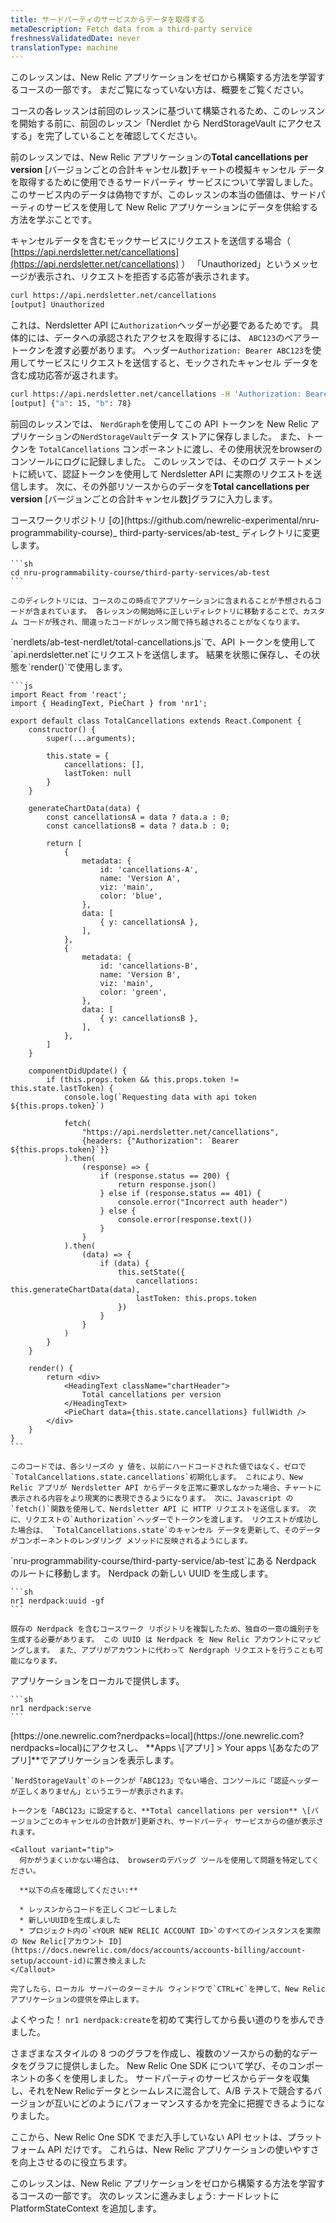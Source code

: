 ```yaml
---
title: サードパーティのサービスからデータを取得する
metaDescription: Fetch data from a third-party service
freshnessValidatedDate: never
translationType: machine
---
```


<Callout variant="tip">
  このレッスンは、New Relic アプリケーションをゼロから構築する方法を学習するコースの一部です。 まだご覧になっていない方は、概要をご覧ください。

  コースの各レッスンは前回のレッスンに基づいて構築されるため、このレッスンを開始する前に、前回のレッスン「Nerdlet から NerdStorageVault にアクセスする」を完了していることを確認してください。
</Callout>

前のレッスンでは、New Relic アプリケーションの**Total cancellations per version** \[バージョンごとの合計キャンセル数]チャートの模擬キャンセル データを取得するために使用できるサードパーティ サービスについて学習しました。 このサービス内のデータは偽物ですが、このレッスンの本当の価値は、サードパーティのサービスを使用して New Relic アプリケーションにデータを供給する方法を学ぶことです。

キャンセルデータを含むモックサービスにリクエストを送信する場合（ [https://api.nerdsletter.net/cancellations](https://api.nerdsletter.net/cancellations) ） 「Unauthorized」というメッセージが表示され、リクエストを拒否する応答が表示されます。

```sh
curl https://api.nerdsletter.net/cancellations
[output] Unauthorized
```

これは、Nerdsletter API に`Authorization`ヘッダーが必要であるためです。 具体的には、データへの承認されたアクセスを取得するには、 `ABC123`のベアラー トークンを渡す必要があります。 ヘッダー`Authorization: Bearer ABC123`を使用してサービスにリクエストを送信すると、モックされたキャンセル データを含む成功応答が返されます。

```sh
curl https://api.nerdsletter.net/cancellations -H 'Authorization: Bearer ABC123'
[output] {"a": 15, "b": 78}
```

前回のレッスンでは、 `NerdGraph`を使用してこの API トークンを New Relic アプリケーションの`NerdStorageVault`データ ストアに保存しました。 また、トークンを `TotalCancellations` コンポーネントに渡し、その使用状況をbrowserのコンソールにログに記録しました。 このレッスンでは、そのログ ステートメントに続いて、認証トークンを使用して Nerdsletter API に実際のリクエストを送信します。 次に、その外部リソースからのデータを**Total cancellations per version** \[バージョンごとの合計キャンセル数]グラフに入力します。

<Steps>
  <Step>
    コースワークリポジトリ [の](https://github.com/newrelic-experimental/nru-programmability-course)_ third-party-services/ab-test_ ディレクトリに変更します。

    ```sh
    cd nru-programmability-course/third-party-services/ab-test
    ```

    このディレクトリには、コースのこの時点でアプリケーションに含まれることが予想されるコードが含まれています。 各レッスンの開始時に正しいディレクトリに移動することで、カスタム コードが残され、間違ったコードがレッスン間で持ち越されることがなくなります。
  </Step>

  <Step>
    `nerdlets/ab-test-nerdlet/total-cancellations.js`で、API トークンを使用して`api.nerdsletter.net`にリクエストを送信します。 結果を状態に保存し、その状態を`render()`で使用します。

    ```js
    import React from 'react';
    import { HeadingText, PieChart } from 'nr1';

    export default class TotalCancellations extends React.Component {
        constructor() {
            super(...arguments);

            this.state = {
                cancellations: [],
                lastToken: null
            }
        }

        generateChartData(data) {
            const cancellationsA = data ? data.a : 0;
            const cancellationsB = data ? data.b : 0;

            return [
                {
                    metadata: {
                        id: 'cancellations-A',
                        name: 'Version A',
                        viz: 'main',
                        color: 'blue',
                    },
                    data: [
                        { y: cancellationsA },
                    ],
                },
                {
                    metadata: {
                        id: 'cancellations-B',
                        name: 'Version B',
                        viz: 'main',
                        color: 'green',
                    },
                    data: [
                        { y: cancellationsB },
                    ],
                },
            ]
        }

        componentDidUpdate() {
            if (this.props.token && this.props.token != this.state.lastToken) {
                console.log(`Requesting data with api token ${this.props.token}`)

                fetch(
                    "https://api.nerdsletter.net/cancellations",
                    {headers: {"Authorization": `Bearer ${this.props.token}`}}
                ).then(
                    (response) => {
                        if (response.status == 200) {
                            return response.json()
                        } else if (response.status == 401) {
                            console.error("Incorrect auth header")
                        } else {
                            console.error(response.text())
                        }
                    }
                ).then(
                    (data) => {
                        if (data) {
                            this.setState({
                                cancellations: this.generateChartData(data),
                                lastToken: this.props.token
                            })
                        }
                    }
                )
            }
        }

        render() {
            return <div>
                <HeadingText className="chartHeader">
                    Total cancellations per version
                </HeadingText>
                <PieChart data={this.state.cancellations} fullWidth />
            </div>
        }
    }
    ```

    このコードでは、各シリーズの y 値を、以前にハードコードされた値ではなく、ゼロで`TotalCancellations.state.cancellations`初期化します。 これにより、New Relic アプリが Nerdsletter API からデータを正常に要求しなかった場合、チャートに表示される内容をより現実的に表現できるようになります。 次に、Javascript の`fetch()`関数を使用して、Nerdsletter API に HTTP リクエストを送信します。 次に、リクエストの`Authorization`ヘッダーでトークンを渡します。 リクエストが成功した場合は、 `TotalCancellations.state`のキャンセル データを更新して、そのデータがコンポーネントのレンダリング メソッドに反映されるようにします。
  </Step>

  <Step>
    `nru-programmability-course/third-party-service/ab-test`にある Nerdpack のルートに移動します。
  </Step>

  <Step>
    Nerdpack の新しい UUID を生成します。

    ```sh
    nr1 nerdpack:uuid -gf
    ```

    既存の Nerdpack を含むコースワーク リポジトリを複製したため、独自の一意の識別子を生成する必要があります。 この UUID は Nerdpack を New Relic アカウントにマッピングします。 また、アプリがアカウントに代わって Nerdgraph リクエストを行うことも可能になります。
  </Step>

  <Step>
    アプリケーションをローカルで提供します。

    ```sh
    nr1 nerdpack:serve
    ```
  </Step>

  <Step>
    [https://one.newrelic.com?nerdpacks=local](https://one.newrelic.com?nerdpacks=local)にアクセスし、 **Apps \[アプリ] > Your apps \[あなたのアプリ]**でアプリケーションを表示します。

    `NerdStorageVault`のトークンが「ABC123」でない場合、コンソールに「認証ヘッダーが正しくありません」というエラーが表示されます。

    トークンを「ABC123」に設定すると、**Total cancellations per version** \[バージョンごとのキャンセルの合計数が]更新され、サードパーティ サービスからの値が表示されます。

    <Callout variant="tip">
      何かがうまくいかない場合は、 browserのデバッグ ツールを使用して問題を特定してください。

      **以下の点を確認してください:**

      * レッスンからコードを正しくコピーしました
      * 新しいUUIDを生成しました
      * プロジェクト内の`<YOUR NEW RELIC ACCOUNT ID>`のすべてのインスタンスを実際の New Relic[アカウント ID](https://docs.newrelic.com/docs/accounts/accounts-billing/account-setup/account-id)に置き換えました
    </Callout>

    完了したら、ローカル サーバーのターミナル ウィンドウで`CTRL+C`を押して、New Relic アプリケーションの提供を停止します。
  </Step>
</Steps>

よくやった！ `nr1 nerdpack:create`を初めて実行してから長い道のりを歩んできました。

さまざまなスタイルの 8 つのグラフを作成し、複数のソースからの動的なデータをグラフに提供しました。 New Relic One SDK について学び、そのコンポーネントの多くを使用しました。 サードパーティのサービスからデータを収集し、それをNew Relicデータとシームレスに混合して、A/B テストで競合するバージョンが互いにどのようにパフォーマンスするかを完全に把握できるようになりました。

ここから、New Relic One SDK でまだ入手していない API セットは、プラットフォーム API だけです。 これらは、New Relic アプリケーションの使いやすさを向上させるのに役立ちます。

<Callout variant="tip">
  このレッスンは、New Relic アプリケーションをゼロから構築する方法を学習するコースの一部です。 次のレッスンに進みましょう: ナードレットに PlatformStateContext を追加します。
</Callout>
